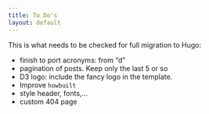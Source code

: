 ```yaml
---
title: To Do's
layout: default
---
```


This is what needs to be checked for full migration to Hugo:

* finish to port acronyms: from "d"
* pagination of posts. Keep only the last 5 or so
* D3 logo: include the fancy logo in the template.
* Improve `howbuilt`
* style header, fonts,...
* custom 404 page
